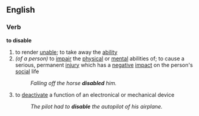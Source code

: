 ==English==
===Verb===
'''to disable'''
# to render [[unable]]; to take away the [[ability]]
# ''(of a person)'' to [[impair]] the [[physical]] or [[mental]] abilities of; to cause a serious, permanent [[injury]] which has a [[negative]] [[impact]] on the person's [[social]] life
#:''Falling off the horse '''disabled''' him.''
# to [[deactivate]] a function of an electronical or mechanical device
#:''The pilot had to '''disable''' the autopilot of his airplane.''
